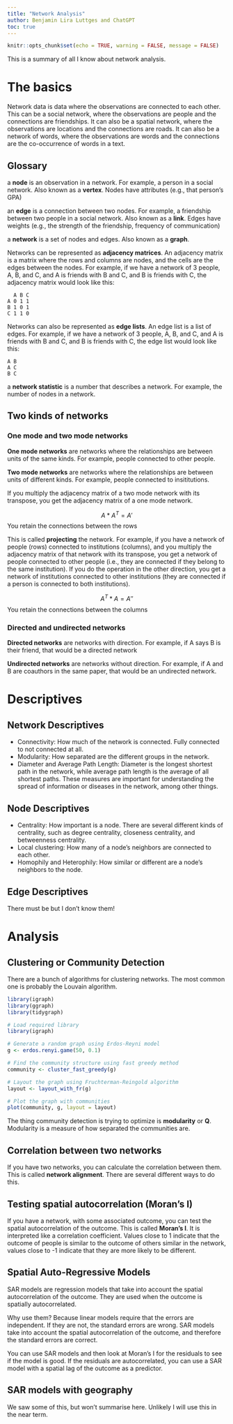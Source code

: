 ```yaml
---
title: "Network Analysis"
author: Benjamin Lira Luttges and ChatGPT
toc: true
---
```


```r
knitr::opts_chunk$set(echo = TRUE, warning = FALSE, message = FALSE)
```


This is a summary of all I know about network analysis.

# The basics

Network data is data where the observations are connected to each other. This can be a social network, where the observations are people and the connections are friendships. It can also be a spatial network, where the observations are locations and the connections are roads. It can also be a network of words, where the observations are words and the connections are the co-occurrence of words in a text.

## Glossary

a **node** is an observation in a network. For example, a person in a social network. Also known as a **vertex**. Nodes have attributes (e.g., that person's GPA)

an **edge** is a connection between two nodes. For example, a friendship between two people in a social network. Also known as a **link**. Edges have weights (e.g., the strength of the friendship, frequency of communication)

a **network** is a set of nodes and edges. Also known as a **graph**.

Networks can be represented as **adjacency matrices**. An adjacency matrix is a matrix where the rows and columns are nodes, and the cells are the edges between the nodes. For example, if we have a network of 3 people, A, B, and C, and A is friends with B and C, and B is friends with C, the adjacency matrix would look like this:

```
  A B C
A 0 1 1
B 1 0 1
C 1 1 0
``` 

Networks can also be represented as **edge lists**. An edge list is a list of edges. For example, if we have a network of 3 people, A, B, and C, and A is friends with B and C, and B is friends with C, the edge list would look like this:

```
A B
A C
B C
```

a **network statistic** is a number that describes a network. For example, the number of nodes in a network.

## Two kinds of networks

### One mode and two mode networks

**One mode networks** are networks where the relationships are between units of the same kinds. For example, people connected to other people.

**Two mode networks** are networks where the relationships are between units of different kinds. For example, people connected to insititutions.

If you multiply the adjacency matrix of a two mode network with its transpose, you get the adjacency matrix of a one mode network. 

$$A*A^T = A'$$ You retain the connections between the rows

This is called **projecting** the network. For example, if you have a network of people (rows) connected to institutions (columns), and you multiply the adjacency matrix of that network with its transpose, you get a network of people connected to other people (i.e., they are connected if they belong to the same institution). If you do the operation in the other direction, you get a network of institutions connected to other institutions (they are connected if a person is connected to both institutions).

$$A^T*A = A''$$ You retain the connections between the columns

### Directed and undirected networks

**Directed networks** are networks with direction. For example, if A says B is their friend, that would be a directed network

**Undirected networks** are networks without direction. For example, if A and B are coauthors in the same paper, that would be an undirected network.


# Descriptives

## Network Descriptives

- Connectivity: How much of the network is connected. Fully connected to not connected at all.
- Modularity: How separated are the different groups  in the network.
- Diameter and Average Path Length: Diameter is the longest shortest path in the network, while average path length is the average of all shortest paths. These measures are important for understanding the spread of information or diseases in the network, among other things.

## Node Descriptives

- Centrality: How important is a node. There are several different kinds of centrality, such as degree centrality, closeness centrality, and betweenness centrality.
- Local clustering: How many of a node's neighbors are connected to each other.
- Homophily and Heterophily: How similar or different are a node's neighbors to the node. 
  

## Edge Descriptives

There must be but I don't know them!

# Analysis

## Clustering or Community Detection

There are a bunch of algorithms for clustering networks. The most common one is probably the Louvain algorithm. 

```r
library(igraph)
library(ggraph)
library(tidygraph)

# Load required library
library(igraph)

# Generate a random graph using Erdos-Reyni model
g <- erdos.renyi.game(50, 0.1)

# Find the community structure using fast greedy method
community <- cluster_fast_greedy(g)

# Layout the graph using Fruchterman-Reingold algorithm
layout <- layout_with_fr(g)

# Plot the graph with communities
plot(community, g, layout = layout)
```

The thing community detection is trying to optimize is **modularity** or **Q**. Modularity is a measure of how separated the communities are.

## Correlation between two networks

If you have two networks, you can calculate the correlation between them. This is called **network alignment**. There are several different ways to do this. 

## Testing spatial autocorrelation (Moran's I)

If you have a network, with some associated outcome, you can test the spatial autocorrelation of the outcome. This is called **Moran's I**. It is interpreted like a correlation coefficient. Values close to 1 indicate that the outcome of people is similar to the outcome of others similar in the network, values close to -1 indicate that they are more likely to be different.

## Spatial Auto-Regressive Models

SAR models are regression models that take into account the spatial autocorrelation of the outcome. They are used when the outcome is spatially autocorrelated.

Why use them? Because linear models require that the errors are independent. If they are not, the standard errors are wrong. SAR models take into account the spatial autocorrelation of the outcome, and therefore the standard errors are correct.

You can use SAR models and then look at Moran's I for the residuals to see if the model is good. If the residuals are autocorrelated, you can use a SAR model with a spatial lag of the outcome as a predictor.

## SAR models with geography

We saw some of this, but won't summarise here. Unlikely I will use this in the near term.
